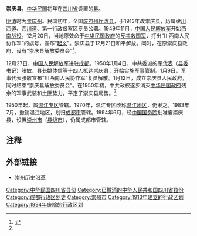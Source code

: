 '''崇庆县'''，[[中华民国|中华民国]]初年在[[四川省_(中華民國)|四川省]]设置的[[县|县]]。

[[明朝|明]][[清朝|清]]时为[[崇庆州|崇庆州]]。民国初年，全国[[废府州厅改县|废府州厅改县]]，于1913年改崇庆县，历属隶[[川西道|川西道]]、[[西川道|西川道]]、第一行政督察区专员公署。1949年11月，[[中国人民解放军|中国人民解放军]]开始[[西南战役|西南战役]]。12月20日，当地原效命于[[中华民国政府|中华民国政府]]的[[反共救国军|反共救国军]]，打出“川西南人民协作军”的旗号，宣布“[[起义|起义]]”。崇庆县于12月21日和平解放。同时，在原崇庆县政府，设有“崇庆县解放委员会”<ref name="a1">{{Cite web |url=http://www.zgcdds.cn/detail.asp?id=5470 |title=活捉黄光辉 铲除“元通国” ——回顾崇庆县解放初期的剿匪斗争 |accessdate=2014-10-14 |author=梁进学 |date=2008-02-29 |work= |publisher=中国共产党成都市委党史研究室网站 |language=Zh-hans |archive-date=2019-06-05 |archive-url=https://web.archive.org/web/20190605134916/http://www.zgcdds.cn/detail.asp?id=5470 |dead-url=no }}</ref>。

12月27日，[[中国人民解放军|中国人民解放军]]进驻[[成都|成都]]。1950年1月4日，中共委派的[[军代表|军代表]]（[[县委书记|县委书记]]）张敏、[[县长|县长]]姚体信等十四人抵达崇庆县，开始实施[[军事管制|军事管制]]。1月9日，军事代表张敏宣布“川西南人民协作军”复员解散。1月12日，成立崇庆县人民政府，同时结束“崇庆县解放委员会”。在1950年初，中共政权遂步消灭[[中华民国政府|中华民国政府]]残余的军事武装和[[土匪|土匪]]势力，平定了崇庆县局势。<ref name="a1"/>

1950年起，属[[温江专区|温江专区]]管辖。1970年，温江专区改称[[温江地区|温江地区]]，仍隶之。1983年7月，撤销温江地区，划归[[成都市|成都市]]管辖。1994年6月，经[[中华人民共和国国务院|中国国务院]]批准废崇庆县，设置[[崇州市|崇州市]]（[[县级市|县级市]]），仍属成都市管辖。

== 注释 ==

{{refs}}

== 外部链接 ==
*[https://web.archive.org/web/20150923203028/http://www.chongzhou.gov.cn/index.php/?cid=110&tid=8280 崇州历史沿革]

{{中華民國四川省行政區劃}}
{{DEFAULTSORT:C}}
[[Category:中华民国四川省县份|Category:中华民国四川省县份]]
[[Category:已撤消的中华人民共和国四川省县份|Category:已撤消的中华人民共和国四川省县份]]
[[Category:成都行政区划史|Category:成都行政区划史]]
[[Category:崇州市|Category:崇州市]]
[[Category:1913年建立的行政区划|Category:1913年建立的行政区划]]
[[Category:1994年废除的行政区划|Category:1994年废除的行政区划]]